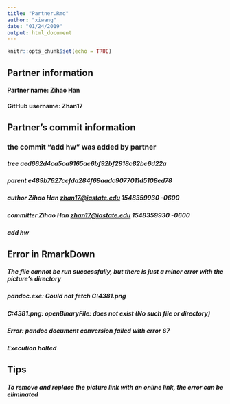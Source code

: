 ```yaml
---
title: "Partner.Rmd"
author: "xiwang"
date: "01/24/2019"
output: html_document
---
```


```r
knitr::opts_chunk$set(echo = TRUE)
```

## Partner information
#### Partner name: Zihao Han
#### GitHub username: Zhan17

## Partner's commit information
### the commit "add hw" was added by partner
##### tree aed662d4ca5ca9165ac6bf92bf2918c82bc6d22a
##### parent e489b7627ccfda284f69aadc9077011d5108ed78
##### author Zihao Han <zhan17@iastate.edu> 1548359930 -0600
##### committer Zihao Han <zhan17@iastate.edu> 1548359930 -0600
##### add hw

## Error in RmarkDown
##### The file cannot be run successfully, but there is just a minor error with the picture's directory
##### pandoc.exe: Could not fetch C:\Users\h8438\Desktop\finalprojectscreenshoot1.png
##### C:\Users\h8438\Desktop\finalprojectscreenshoot1.png: openBinaryFile: does not exist (No such file or directory)
##### Error: pandoc document conversion failed with error 67
##### Execution halted

## Tips 
##### To remove and replace the picture link with an online link, the error can be eliminated 


